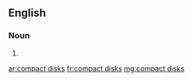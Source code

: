 ==English==

===Noun===
{{head|en|noun plural form|head=[[compact]] [[disk]]s}}

# {{plural of|compact disk|lang=en}}

[[ar:compact disks]]
[[fr:compact disks]]
[[mg:compact disks]]